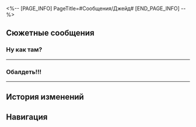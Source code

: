 <%-- [PAGE_INFO]
PageTitle=#Сообщения/Джейд#
[END_PAGE_INFO] --%>
{{Сообщение Инфобокс
|id          = 148
|Изображение = НИП Джейд Иконка.png
|Тип         = НИП
|Отправитель = Джейд
|ПодписьСоо  = 
|Фракция     = Космическая станция «Герта»
}}

==Сюжетные сообщения==
===Ну как там?===
{{Сообщения
|условие_получения = 
|текст =
:'''Джейд:''' Ну как там?
:'''Джейд:''' Удалось закончить все поручения КММ?
:{Выбор} Я всё {{MC|ж=сделала|м=сделал}}...
:'''(Первопроходец):''' М-м-м... Все особые поручения, о которых ты говорила, выполнены... Будет что-то ещё?
:'''Джейд:''' ?
:'''Джейд:''' Подожди, обновлюсь
:'''Джейд:''' Ну ты даёшь, (Первопроходец)! Как тебе удалось? Я тут всё ещё над материалами о Бутхилле сижу, а ты в одиночку столько поручений {{MC|ж=успела|м=успел}} выполнить.
:{Выбор} Да легкотня.
::'''(Первопроходец):''' Да легкотня. Я такое каждый день как семечки щёлкаю.
::'''Джейд:''' Неудивительно, ведь ты голыми руками {{MC|ж=победила|м=победил}} аж самого Зверя Судного дня.
:{Выбор} Мои друзья тоже очень помогли.
::'''(Первопроходец):''' Ну... Это не только моя заслуга. Мои друзья тоже очень помогли.
::'''(Первопроходец):''' Я им очень {{MC|ж=благодарна|м=благодарен}}.
::'''Джейд:''' Я в курсе, ага. Тебя кто-то крышует. Мне Вэнь Шици рассказывал.
::'''Джейд:''' Даже госпожа Герта тебя обожает. Эх, вот бы мне уметь так связи налаживать...
:'''Джейд:''' Кстати, ты вознаграждение {{MC|ж=получила|м=получил}}? Я думаю, не стоит рисковать жизнью ради денег. На еду хватает и ладно.
:'''Джейд:''' Ты ведь не {{MC|ж=пострадала|м=пострадал}}?
:{Выбор} Даже причёска не испортилась.
::'''(Первопроходец):''' Нет, конечно. Да нормально всё... Погляди, у меня даже причёска не испортилась. Ерунда совсем.
::'''Джейд:''' Впечатляет.
:{Выбор} Всё хорошо, не переживай.
::'''(Первопроходец):''' Не переживай, я же {{MC|ж=крепкая|м=крепкий}}.
::'''Джейд:''' Ну и хорошо.
:'''Джейд:''' Ну ладно, заболтались мы. Мне пора отчёт сдавать, а я ещё ни слова не написала.
:'''Джейд:''' Отдохни там хорошенько. Я свяжусь с тобой, если что-то понадобится.
}}
----

===Обалдеть!!!===
{{Сообщения
|условие_получения = 
|текст =
:'''Джейд:''' Обалдеть!!!
:'''Джейд:''' Я только что обновила данные терминала поручений, а там уже всё сделано?!
:{Выбор} Да, поручения - моя специализация.
::'''(Первопроходец):''' Само собой разумеется, ведь поручения - моя специализация.
::'''Джейд:''' Возьми меня с собой в следующий раз, мне не помешает подучиться.
:{Выбор} Нет.
::'''(Первопроходец):''' Нет, это наверное баг какой-то.
::'''Джейд:''' ?
::'''Джейд:''' ...Врёшь ты всё, я проверила - они точно сделаны.
:'''Джейд:''' Впрочем, меньшего от {{MC|ж=героини|м=героя}} космической станции я и не ждала.
:'''Джейд:''' Да, вижу, что награды были отправлены тебе в реальном времени. Проверь, всё ли правильно. Если возникнут вопросы, свяжись со мной.
:'''Джейд:''' Я вытрясу из Шици оплату для тебя.
:{Выбор} Да это же мелочь совсем.
::'''(Первопроходец):''' Ой, лень глаза ломать.
::'''(Первопроходец):''' Да это же мелочь совсем. Даже пальцем лень пошевелить ради такой награды.
::'''Джейд:''' ...
::'''Джейд:''' Если награда не нужна, отдай мне. Я правда нуждаюсь. Спасибо.
:{Выбор} Ха-ха, хорошо.
::'''(Первопроходец):''' Ха-ха, спасибо. Ценю твою заботу.
::'''Джейд:''' Не стоит, я рада помочь.
:'''Джейд:''' Ты столько дней {{MC|ж=провела|м=провёл}} на ногах, пора вернуться и хорошенько отдохнуть. Я тебя не побеспокою.
:'''Джейд:''' Иди, продолжай своё «Освоение»! В следующий раз я снова к тебе обращусь, если понадобится!
}}
----

==История изменений==
{{История изменений|3.5}}

==Навигация==
{{Сообщения Навбокс}}
